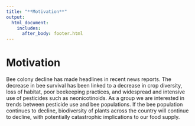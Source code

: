 ```yaml
---
title: "**Motivation**" 
output: 
  html_document:
    includes:
      after_body: footer.html
---
```

# **Motivation**

Bee colony decline has made headlines in recent news reports. The decrease in bee survival has been linked to a decrease in crop diversity, loss of habitat, poor beekeeping practices, and widespread and intensive use of pesticides such as neonicotinoids. As a group we are interested in trends between pesticide use and bee populations. If the bee population continues to decline, biodiversity of plants across the country will continue to decline, with potentially catastrophic implications to our food supply.

<br>
